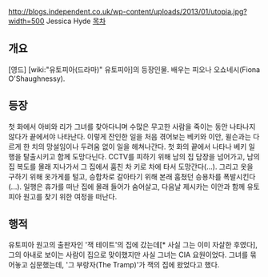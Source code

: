 http://blogs.independent.co.uk/wp-content/uploads/2013/01/utopia.jpg?width=500
Jessica Hyde
[[목차]]
== 개요 ==
[영드] [wiki:"유토피아(드라마)" 유토피아]의 등장인물. 배우는 피오나 오쇼네시(Fiona O'Shaughnessy).
== 등장 ==
첫 화에서 아비와 리가 그녀를 찾아다니며 수많은 무고한 사람을 죽이는 동안 나타나지 않다가 끝에서야 나타난다. 이렇게 잔인한 일을 처음 겪어보는 베키와 이안, 윌슨과는 다르게 한 치의 망설임이나 두려움 없이 일을 헤쳐나간다. 첫 화의 끝에서 나타나 베키 일행을 탈출시키고 함께 도망다닌다. CCTV를 피하기 위해 남의 집 담장을 넘어가고, 남의 집 복도를 몰래 지나가서 그 집에서 훔친 차 키로 차에 타서 도망간다(...). 그리고 옷을 구하기 위해 옷가게를 털고, 승합차로 갈아타기 위해 본래 훔쳤던 승용차를 폭발시킨다(...). 일행은 휴가를 떠난 집에 몰래 들어가 숨어살고, 다음날 제시카는 이안과 함께 유토피아 원고를 찾기 위한 여정을 떠난다.
== 행적 ==
유토피아 원고의 출판자인 '잭 테이트'의 집에 갔는데[* 사실 그는 이미 자살한 후였다], 그의 아내로 보이는 사람이 집으로 맞이했지만 사실 그녀는 CIA 요원이었다. 그녀를 묶어놓고 심문했는데, '그 부랑자(The Tramp)'가 잭의 집에 왔었다고 했다. 
